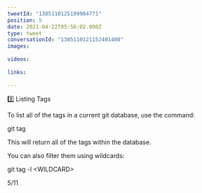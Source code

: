 ```yaml
---
tweetId: "1385110125199904771"
position: 5
date: 2021-04-22T05:56:02.000Z
type: tweet
conversationId: "1385110121152401408"
images:
  
videos:
  
links:
  
---
```

3️⃣ Listing Tags

To list all of the tags in a current git database, use the command:

git tag

This will return all of the tags within the database.

You can also filter them using wildcards:

git tag -l &lt;WILDCARD&gt; 

5/11
